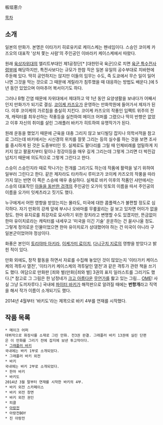 板垣恵介

[[목차]]

== 소개 ==
일본의 만화가. 본명은 이타가키 히로유키로 케이스케는 펜네임이다. 스승인 코이케 카즈오의 대표작 '상처 쫓는 사람'의 주인공인 이바라키 케이스케에서 따왔다.

원래 [[육상자위대]]의 엘리트부대인 제1공정단[* [대한민국 육군]으로 치면 [[육군 특수전사령부]]에 해당하지만, 특전사보다는 규모가 한참 작은 일본 유일의 공수부대로 치바현에 주둔해 있다. 딱히 공언하지는 않지만 이들의 임무는 수도, 즉 도쿄에서 무슨 일이 일어나면 그것을 막는 것으로 그 때문에 게릴라가 침투했을 때 대응하는 방법도 배운다.]에 5년 동안 있었으며 아마추어 복서이기도 하다.

그러나 B형 간염 때문에 자위대에서 제대하고 약 1년 동안 요양생활을 보내다가 어째서인지 만화가가 되기로 결심. [[코이케 카즈오]]가 운영하는 만화학원에 들어가서 제자가 된다. 이후 코이케의 가르침을 충실히 지킨다. 코이케 카즈오의 작풍인 임팩트 위주의 전개, 캐릭터를 최우선하는 작풍등을 실천하여 메이크 어퍼를 그렸으나 딱히 반향은 없었고 이후 자신의 취미를 살린 그래플러 바키가 히트하여 유명작가가 된다.

원래 운동을 했었기 때문에 근육을 대충 그리지 않고 보디빌딩 잡지나 의학서적을 참고로 그리는데 바키에서는 시신경의 위치를 잘못 그리는 등의 실수를 하는 것을 보면 조사를 중시하게 된 것은 도중부터인 듯. 실제로도 팔다리를 그릴 때 인체비례를 엄밀하게 지키지 않고 팔꿈치부터 밑이나 정강이등을 매우 길게 그리는데 그렇게 그리면 더 박진감 넘치기 때문에 의도적으로 그렇게 그린다고 한다.

스승이 스승인지라 때로 막나가는 전개를 그리기도 하는데 작품에 활력을 넣기 위하여 일부러 그린다고 한다. 같은 제자라도 타카하시 루미코가 코이케 카즈오의 작풍을 따라가지 않는 반면 이 쪽은 스승에 매우 충실하다. 실제로 바키 이후의 작품인 샤만에서는 스승의 대표작인 [[아들을 동반한 검객]]의 주인공인 오가미 잇토의 이름을 따서 주인공의 이름을 오가미 잇케츠라고 짓기도 했다.

누구에게서 어떤 영향을 받았는지는 몰라도, 미국에 대한 콤플렉스가 불편할 정도로 심각하다. 자기 만화의 강캐 앞에 부시나 오바마를 무릎꿇리는 걸 보고 있자면 어이가 없을 정도. 한마 유지로를 최강자로 묘사하기 위한 장치라고 변명할 수도 있겠지만, 뜬금없이 한마 유이치로라는 캐릭터를 내세우고 '미국을 이긴 기술' 운운하는 건 꼴사나울 정도.
그렇게 정의로운 인물이었으면 한마 유이치로가 상대했어야 하는 건 미국이 아니라 구 일본군이었어야 정상이다.

화풍은 본인이 [[토리야마 아키라]], [[이케가미 료이치]], [[다니구치 지로]]의 영향을 받았다고 밝힌 적이 있다. 

만화 외에도, 창작 활동을 하면서 자료를 수집해 놓았던 것이 많았는지 '이타가키 케이스케의 격투사 열전', '이타가키 케이스케의 격투달인 열전'과 같은 격투가 관련 책을 쓰기도 했다. 여담으로 만화판 [죄와 벌(만화)|죄와 벌] 3권의 표지 일러스트를 그리기도 했다.[* 참고로 그 그림은 한 남정네가 [[크고 아름다운]] [[검열삭제|무언가]]를 핧고 있는 그림... [[OME]]! 사실 그냥 도끼자루다.] 국내에 [[파이터 바키]]가 해적판으로 알려질 때에는 '''번항개'''라고 직역을 해서 작가 이름이 소개되기도 했다.

2014년 4월부터 '바키도'라는 제목으로 바키 4부를 연재를 시작했다.

== 작품 목록 ==
 * 메이크 어퍼
 데뷔작으로 화장사를 소재로 그린 만화. 전3권 완결. 그래플러 바키 13권에 실린 단편은 이 만화를 그리기 전에 잡지에 보낸 투고작이다.
 * [[그래플러 바키]]
 국내에는 바키 1부로 소개되었다.
 * 그래플러 바키 외전
 * 바키
 국내에는 바키 2부로 소개되었다.
 * 한마 바키
 * 바키도
 2014년 3월 말부터 연재를 시작한 바키의 4부.
 * 바키 외전 스카페이스
 * 바키 외전 창면
 * 바키 외전 권인
 * 피클
 * [[아랑전]]
 * 아랑전BOY
 * 진 아랑전
